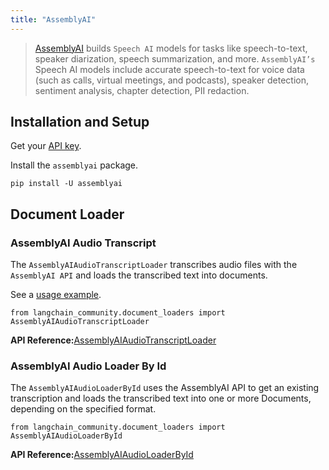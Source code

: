 ```yaml
---
title: "AssemblyAI"
---
```


> [AssemblyAI](https://www.assemblyai.com/) builds `Speech AI` models for tasks like speech-to-text, speaker diarization, speech summarization, and more. `AssemblyAI’s` Speech AI models include accurate speech-to-text for voice data (such as calls, virtual meetings, and podcasts), speaker detection, sentiment analysis, chapter detection, PII redaction.

## Installation and Setup

Get your [API key](https://www.assemblyai.com/dashboard/signup).

Install the `assemblyai` package.

```
pip install -U assemblyai
```

## Document Loader

### AssemblyAI Audio Transcript

The `AssemblyAIAudioTranscriptLoader` transcribes audio files with the `AssemblyAI API` and loads the transcribed text into documents.

See a [usage example](/oss/integrations/document_loaders/assemblyai).

```
from langchain_community.document_loaders import AssemblyAIAudioTranscriptLoader
```

**API Reference:**[AssemblyAIAudioTranscriptLoader](https://python.langchain.com/api_reference/community/document_loaders/langchain_community.document_loaders.assemblyai.AssemblyAIAudioTranscriptLoader.html)

### AssemblyAI Audio Loader By Id

The `AssemblyAIAudioLoaderById` uses the AssemblyAI API to get an existing transcription and loads the transcribed text into one or more Documents, depending on the specified format.

```
from langchain_community.document_loaders import AssemblyAIAudioLoaderById
```

**API Reference:**[AssemblyAIAudioLoaderById](https://python.langchain.com/api_reference/community/document_loaders/langchain_community.document_loaders.assemblyai.AssemblyAIAudioLoaderById.html)
